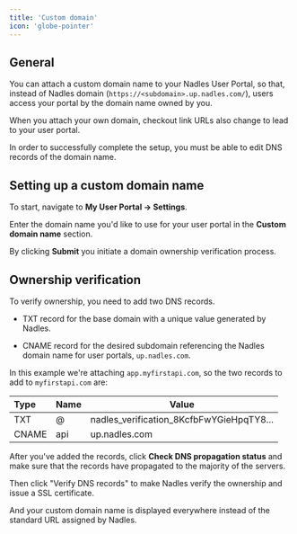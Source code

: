 ```yaml
---
title: 'Custom domain'
icon: 'globe-pointer'
---
```


## General

You can attach a custom domain name to your Nadles User Portal, so that, instead of Nadles domain (`https://<subdomain>.up.nadles.com/`), users access your portal by the domain name owned by you.

<Note>
When you attach your own domain,
checkout link URLs also change to lead to your user portal.
</Note>

In order to successfully complete the setup, you must be able to edit DNS records of the domain name.

## Setting up a custom domain name

To start, navigate to **My User Portal → Settings**.

Enter the domain name you'd like to use for your user portal in the **Custom domain name** section.

By clicking **Submit** you initiate a domain ownership verification process.

## Ownership verification

To verify ownership, you need to add two DNS records.

* TXT record for the base domain with a unique value generated by Nadles.

* CNAME record for the desired subdomain referencing the Nadles domain name for user portals, `up.nadles.com`.

In this example we're attaching `app.myfirstapi.com`, so the two records to add to `myfirstapi.com` are:

| Type  | Name | Value                                      |
| :---- | ---- | ------------------------------------------ |
| TXT   | @    | nadles\_verification\_8KcfbFwYGieHpqTY8... |
| CNAME | api  | up.nadles.com                               |

After you've added the records, click **Check DNS propagation status** and make sure that the records have propagated to the majority of the servers.

Then click "Verify DNS records" to make Nadles verify the ownership and issue a SSL certificate.

And your custom domain name is displayed everywhere instead of the standard URL assigned by Nadles.
